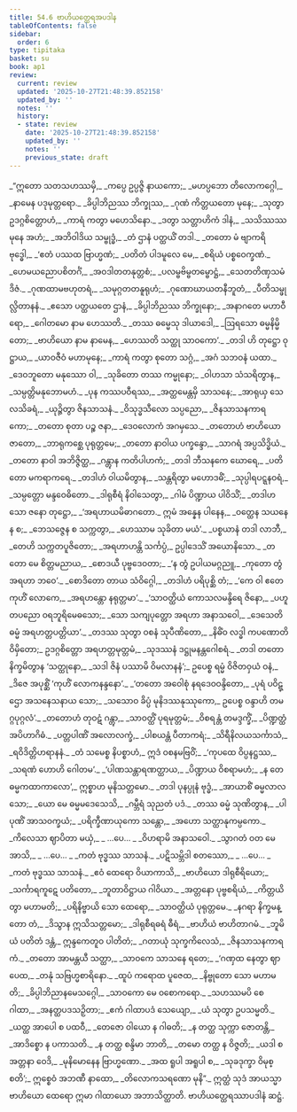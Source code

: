 ```yaml
---
title: 54.6 ဗာဟိယတ္ထေရအပဒါန
tableOfContents: false
sidebar:
  order: 6
type: tipitaka
basket: su
book: ap1
review:
  current: review
  updated: '2025-10-27T21:48:39.852158'
  updated_by: ''
  notes: ''
  history:
  - state: review
    date: '2025-10-27T21:48:39.852158'
    updated_by: ''
    notes: ''
    previous_state: draft
---
```



<ReviewStatus review={frontmatter.review} showDetails={true} />

<HypothesisAnnotation frontmatter={frontmatter} />

<DynamicBreadcrumb />

<Division number="178" book="ap1" e="ch" v="20" p="444">

<Paragraph number="7135" type="verses" book="ap1">
_“ဣတော သတသဟဿမှိ,_  
_ကပ္ပေ ဥပ္ပဇ္ဇိ နာယကော;_  
_မဟပ္ပဘော တိလောကဂ္ဂေါ,_  
_နာမေန ပဒုမုတ္တရော._  

</Paragraph>

</Division>
<Division number="179" book="ap1" e="ch" v="20" p="444">

<Paragraph number="7136" type="verses" book="ap1">
_ခိပ္ပါဘိညဿ ဘိက္ခုဿ,_  
_ဂုဏံ ကိတ္တယတော မုနေ;_  
_သုတွာ ဥဒဂ္ဂစိတ္တောဟံ,_  
_ကာရံ ကတွာ မဟေသိနော._  

</Paragraph>

</Division>
<Division number="180" book="ap1" e="ch" v="20" p="444">

<Paragraph number="7137" type="verses" book="ap1">
_ဒတွာ သတ္တာဟိကံ ဒါနံ,_  
_သသိဿဿ မုနေ အဟံ;_  
_အဘိဝါဒိယ သမ္ဗုဒ္ဓံ,_  
_တံ ဌာနံ ပတ္ထယိံ တဒါ._  

</Paragraph>

</Division>
<Division number="181" book="ap1" e="ch" v="20" p="444">

<Paragraph number="7138" type="verses" book="ap1">
_တတော မံ ဗျာကရိ ဗုဒ္ဓေါ,_  
_‘ဧတံ ပဿထ ဗြာဟ္မဏံ;_  
_ပတိတံ ပါဒမူလေ မေ,_  
_စရိယံ ပစ္စဝေက္ခဏံ._  

</Paragraph>

</Division>
<Division number="182" book="ap1" e="ch" v="20" p="444">

<Paragraph number="7139" type="verses" book="ap1">
_ဟေမယညောပစိတင်္ဂံ,_  
_အဝဒါတတနုတ္တစံ;_  
_ပလမ္ဗဗိမ္ဗတမ္ဗောဋ္ဌံ,_  
_သေတတိဏှသမံ ဒိဇံ._  

</Paragraph>

</Division>
<Division number="183" book="ap1" e="ch" v="20" p="444">

<Paragraph number="7140" type="verses" book="ap1">
_ဂုဏထာမဗဟုတရံ,_  
_သမုဂ္ဂတတနူရုဟံ;_  
_ဂုဏောဃာယတနီဘူတံ,_  
_ပီတိသမ္ဖုလ္လိတာနနံ._  

</Paragraph>

</Division>
<Division number="184" book="ap1" e="ch" v="20" p="444">

<Paragraph number="7141" type="verses" book="ap1">
_ဧသော ပတ္ထယတေ ဌာနံ,_  
_ခိပ္ပါဘိညဿ ဘိက္ခုနော;_  
_အနာဂတေ မဟာဝီရော,_  
_ဂေါတမော နာမ ဟေဿတိ._  

</Paragraph>

</Division>
<Division number="185" book="ap1" e="ch" v="20" p="444">

<Paragraph number="7142" type="verses" book="ap1">
_တဿ ဓမ္မေသု ဒါယာဒေါ,_  
_ဩရသော ဓမ္မနိမ္မိတော;_  
_ဗာဟိယော နာမ နာမေန,_  
_ဟေဿတိ သတ္ထု သာဝကော’._  

</Paragraph>

</Division>
<Division number="186" book="ap1" e="ch" v="20" p="444">

<Paragraph number="7143" type="verses" book="ap1">
_တဒါ ဟိ တုဋ္ဌော ဝုဋ္ဌာယ,_  
_ယာဝဇီဝံ မဟာမုနေ;_  
_ကာရံ ကတွာ စုတော သဂ္ဂံ,_  
_အဂံ သဘဝနံ ယထာ._  

</Paragraph>

</Division>
<Division number="187" book="ap1" e="ch" v="20" p="444">

<Paragraph number="7144" type="verses" book="ap1">
_ဒေဝဘူတော မနုဿော ဝါ,_  
_သုခိတော တဿ ကမ္မုနော;_  
_ဝါဟသာ သံသရိတွာန,_  
_သမ္ပတ္တိမနုဘောမဟံ._  

</Paragraph>

</Division>
<Division number="188" book="ap1" e="ch" v="20" p="444">

<Paragraph number="7145" type="verses" book="ap1">
_ပုန ကဿပဝီရဿ,_  
_အတ္ထမေန္တမှိ သာသနေ;_  
_အာရုယှ သေလသိခရံ,_  
_ယုဉ္ဇိတွာ ဇိနသာသနံ._  

</Paragraph>

</Division>
<Division number="189" book="ap1" e="ch" v="20" p="444">

<Paragraph number="7146" type="verses" book="ap1">
_ဝိသုဒ္ဓသီလော သပ္ပညော,_  
_ဇိနသာသနကာရကော;_  
_တတော စုတာ ပဉ္စ ဇနာ,_  
_ဒေဝလောကံ အဂမှသေ._  

</Paragraph>

</Division>
<Division number="190" book="ap1" e="ch" v="20" p="445">

<Paragraph number="7147" type="verses" book="ap1">
_တတောဟံ ဗာဟိယော ဇာတော,_  
_ဘာရုကစ္ဆေ ပုရုတ္တမေ;_  
_တတော နာဝါယ ပက္ခန္ဒော,_  
_သာဂရံ အပ္ပသိဒ္ဓိယံ._  

</Paragraph>

</Division>
<Division number="191" book="ap1" e="ch" v="20" p="445">

<Paragraph number="7148" type="verses" book="ap1">
_တတော နာဝါ အဘိဇ္ဇိတ္ထ,_  
_ဂန္တွာန ကတိပါဟကံ;_  
_တဒါ ဘီသနကေ ဃောရေ,_  
_ပတိတော မကရာကရေ._  

</Paragraph>

</Division>
<Division number="192" book="ap1" e="ch" v="20" p="445">

<Paragraph number="7149" type="verses" book="ap1">
_တဒါဟံ ဝါယမိတွာန,_  
_သန္တရိတွာ မဟောဒဓိံ;_  
_သုပ္ပါရပဋ္ဋနဝရံ,_  
_သမ္ပတ္တော မန္ဒဝေဓိတော._  

</Paragraph>

</Division>
<Division number="193" book="ap1" e="ch" v="20" p="445">

<Paragraph number="7150" type="verses" book="ap1">
_ဒါရုစီရံ နိဝါသေတွာ,_  
_ဂါမံ ပိဏ္ဍာယ ပါဝိသိံ;_  
_တဒါဟ သော ဇနော တုဋ္ဌော,_  
_‘အရဟာယမိဓာဂတော._  

</Paragraph>

</Division>
<Division number="194" book="ap1" e="ch" v="20" p="445">

<Paragraph number="7151" type="verses" book="ap1">
ဣမံ အန္နေန ပါနေန,_  
_ဝတ္ထေန သယနေန စ;_  
_ဘေသဇ္ဇေန စ သက္ကတွာ,_  
_ဟေဿာမ သုခိတာ မယံ’._  

</Paragraph>

</Division>
<Division number="195" book="ap1" e="ch" v="20" p="445">

<Paragraph number="7152" type="verses" book="ap1">
_ပစ္စယာနံ တဒါ လာဘီ,_  
_တေဟိ သက္ကတပူဇိတော;_  
_အရဟာဟန္တိ သင်္ကပ္ပံ,_  
ဥပ္ပါဒေသိံ အယောနိသော._  

</Paragraph>

</Division>
<Division number="196" book="ap1" e="ch" v="20" p="445">

<Paragraph number="7153" type="verses" book="ap1">
_တတော မေ စိတ္တမညာယ,_  
_စောဒယီ ပုဗ္ဗဒေဝတာ;_  
_‘န တွံ ဥပါယမဂ္ဂညူ,_  
_ကုတော တွံ အရဟာ ဘဝေ’._  

</Paragraph>

</Division>
<Division number="197" book="ap1" e="ch" v="20" p="413">

<Paragraph number="7154" type="verses" book="ap1">
_စောဒိတော တာယ သံဝိဂ္ဂေါ,_  
_တဒါဟံ ပရိပုစ္ဆိ တံ;_  
_‘ကေ ဝါ ဧတေ ကုဟိံ လောကေ,_  
_အရဟန္တော နရုတ္တမာ’._  

</Paragraph>

</Division>
<Division number="198" book="ap1" e="ch" v="20" p="413">

<Paragraph number="7155" type="verses" book="ap1">
_‘သာဝတ္ထိယံ ကောသလမန္ဒိရေ ဇိနော,_  
_ပဟူတပညော ဝရဘူရိမေဓသော;_  
_သော သကျပုတ္တော အရဟာ အနာသဝေါ,_  
_ဒေသေတိ ဓမ္မံ အရဟတ္တပတ္တိယာ’._  

</Paragraph>

</Division>
<Division number="199" book="ap1" e="ch" v="20" p="413">

<Paragraph number="7156" type="verses" book="ap1">
_တဒဿ သုတွာ ဝစနံ သုပီဏိတော,_  
_နိဓိံဝ လဒ္ဓါ ကပဏောတိ ဝိမှိတော;_  
ဥဒဂ္ဂစိတ္တော အရဟတ္တမုတ္တမံ,_  
_သုဒဿနံ ဒဋ္ဌုမနန္တဂေါစရံ._  

</Paragraph>

</Division>
<Division number="200" book="ap1" e="ch" v="20" p="413">

<Paragraph number="7157" type="verses" book="ap1">
_တဒါ တတော နိက္ခမိတွာန ‘သတ္ထုနော,_  
_သဒါ ဇိနံ ပဿာမိ ဝိမလာနနံ’;_  
ဥပေစ္စ ရမ္မံ ဝိဇိတဝှယံ ဝနံ,_  
_ဒိဇေ အပုစ္ဆိံ ‘ကုဟိံ လောကနန္ဒနော’._  

</Paragraph>

</Division>
<Division number="201" book="ap1" e="ch" v="20" p="413">

<Paragraph number="7158" type="verses" book="ap1">
_‘တတော အဝေါစုံ နရဒေဝဝန္ဒိတော,_  
_ပုရံ ပဝိဋ္ဌော အသနေသနာယ သော;_  
_သသောဝ ခိပ္ပံ မုနိဒဿနုဿုကော,_  
ဥပေစ္စ ဝန္ဒာဟိ တမဂ္ဂပုဂ္ဂလံ’._  

</Paragraph>

</Division>
<Division number="202" book="ap1" e="ch" v="20" p="413">

<Paragraph number="7159" type="verses" book="ap1">
_တတောဟံ တုဝဋံ ဂန္တွာ,_  
_သာဝတ္ထိံ ပုရမုတ္တမံ;_  
_ဝိစရန္တံ တမဒ္ဒက္ခိံ,_  
_ပိဏ္ဍတ္ထံ အပိဟာဂိဓံ._  

</Paragraph>

</Division>
<Division number="203" book="ap1" e="ch" v="20" p="413">

<Paragraph number="7160" type="verses" book="ap1">
_ပတ္တပါဏိံ အလောလက္ခံ,_  
_ပါစယန္တံ ပီတာကရံ;_  
_သိရီနိလယသင်္ကာသံ,_  
_ရဝိဒိတ္တိဟရာနနံ._  

</Paragraph>

</Division>
<Division number="204" book="ap1" e="ch" v="20" p="413">

<Paragraph number="7161" type="verses" book="ap1">
_တံ သမေစ္စ နိပစ္စာဟံ,_  
ဣဒံ ဝစနမဗြဝိံ;_  
_‘ကုပထေ ဝိပ္ပနဋ္ဌဿ,_  
_သရဏံ ဟောဟိ ဂေါတမ’._  

</Paragraph>

</Division>
<Division number="205" book="ap1" e="ch" v="20" p="413">

<Paragraph number="7162" type="verses" book="ap1">
_‘ပါဏသန္တာရဏတ္ထာယ,_  
_ပိဏ္ဍာယ ဝိစရာမဟံ;_  
_န တေ ဓမ္မကထာကာလော’,_  
ဣစ္စာဟ မုနိသတ္တမော._  

</Paragraph>

</Division>
<Division number="206" book="ap1" e="ch" v="20" p="414">

<Paragraph number="7163" type="verses" book="ap1">
_တဒါ ပုနပ္ပုနံ ဗုဒ္ဓံ,_  
_အာယာစိံ ဓမ္မလာလသော;_  
_ယော မေ ဓမ္မမဒေသေသိ,_  
_ဂမ္ဘီရံ သုညတံ ပဒံ._  

</Paragraph>

</Division>
<Division number="207" book="ap1" e="ch" v="20" p="414">

<Paragraph number="7164" type="verses" book="ap1">
_တဿ ဓမ္မံ သုဏိတွာန,_  
_ပါပုဏိံ အာသဝက္ခယံ;_  
_ပရိက္ခီဏာယုကော သန္တော,_  
_အဟော သတ္ထာနုကမ္ပကော._  

</Paragraph>

</Division>
<Division number="208" book="ap1" e="ch" v="20" p="414">

<Paragraph number="7165" type="verses" book="ap1">
_ကိလေသာ ဈာပိတာ မယှံ,_  
_ …ပေ… _  
_ဝိဟရာမိ အနာသဝေါ._  

</Paragraph>

</Division>
<Division number="209" book="ap1" e="ch" v="20" p="414">

<Paragraph number="7166" type="verses" book="ap1">
_သွာဂတံ ဝတ မေ အာသိ,_  
_ …ပေ… _  
_ကတံ ဗုဒ္ဓဿ သာသနံ._  

</Paragraph>

</Division>
<Division number="210" book="ap1" e="ch" v="20" p="414">

<Paragraph number="7167" type="verses" book="ap1">
_ပဋိသမ္ဘိဒါ စတဿော,_  
_ …ပေ… _  
_ကတံ ဗုဒ္ဓဿ သာသနံ._  

</Paragraph>

</Division>
<Division number="211" book="ap1" e="ch" v="20" p="414">

<Paragraph number="7168" type="verses" book="ap1">
_ဧဝံ ထေရော ဝိယာကာသိ,_  
_ဗာဟိယော ဒါရုစီရိယော;_  
_သင်္ကာရကူဋေ ပတိတော,_  
_ဘူတာဝိဋ္ဌာယ ဂါဝိယာ._  

</Paragraph>

</Division>
<Division number="212" book="ap1" e="ch" v="20" p="414">

<Paragraph number="7169" type="verses" book="ap1">
_အတ္တနော ပုဗ္ဗစရိယံ,_  
_ကိတ္တယိတွာ မဟာမတိ;_  
_ပရိနိဗ္ဗာယိ သော ထေရော,_  
_သာဝတ္ထိယံ ပုရုတ္တမေ._  

</Paragraph>

</Division>
<Division number="213" book="ap1" e="ch" v="20" p="414">

<Paragraph number="7170" type="verses" book="ap1">
_နဂရာ နိက္ခမန္တော တံ,_  
_ဒိသွာန ဣသိသတ္တမော;_  
_ဒါရုစီရဓရံ ဓီရံ,_  
_ဗာဟိယံ ဗာဟိတာဂမံ._  

</Paragraph>

</Division>
<Division number="214" book="ap1" e="ch" v="20" p="414">

<Paragraph number="7171" type="verses" book="ap1">
_ဘူမိယံ ပတိတံ ဒန္တံ,_  
ဣန္ဒကေတူဝ ပါတိတံ;_  
_ဂတာယုံ သုက္ခကိလေသံ,_  
_ဇိနသာသနကာရကံ._  

</Paragraph>

</Division>
<Division number="215" book="ap1" e="ch" v="20" p="414">

<Paragraph number="7172" type="verses" book="ap1">
_တတော အာမန္တယီ သတ္ထာ,_  
_သာဝကေ သာသနေ ရတေ;_  
_‘ဂဏှထ နေတွာ ဈာပေထ,_  
_တနုံ သဗြဟ္မစာရိနော._  

</Paragraph>

</Division>
<Division number="216" book="ap1" e="ch" v="20" p="414">

<Paragraph number="7173" type="verses" book="ap1">
_ထူပံ ကရောထ ပူဇေထ,_  
_နိဗ္ဗုတော သော မဟာမတိ;_  
_ခိပ္ပါဘိညာနမေသဂ္ဂေါ,_  
_သာဝကော မေ ဝစောကရော._  

</Paragraph>

</Division>
<Division number="217" book="ap1" e="ch" v="20" p="414">

<Paragraph number="7174" type="verses" book="ap1">
_သဟဿမပိ စေ ဂါထာ,_  
_အနတ္ထပဒသဉှိတာ;_  
_ဧကံ ဂါထာပဒံ သေယျော,_  
_ယံ သုတွာ ဥပသမ္မတိ._  

</Paragraph>

</Division>
<Division number="218" book="ap1" e="ch" v="20" p="414">

<Paragraph number="7175" type="verses" book="ap1">
_ယတ္ထ အာပေါ စ ပထဝီ,_  
_တေဇော ဝါယော န ဂါဓတိ;_  
_န တတ္ထ သုက္ကာ ဇောတန္တိ,_  
_အာဒိစ္စော န ပကာသတိ._  

</Paragraph>

</Division>
<Division number="219" book="ap1" e="ch" v="20" p="415">

<Paragraph number="7176" type="verses" book="ap1">
_န တတ္ထ စန္ဒိမာ ဘာတိ,_  
_တမော တတ္ထ န ဝိဇ္ဇတိ;_  
_ယဒါ စ အတ္တနာ ဝေဒိ,_  
_မုနိမောနေန ဗြာဟ္မဏော._  

</Paragraph>

</Division>
<Division number="220" book="ap1" e="ch" v="20" p="415">

<Paragraph number="7177" type="verses" book="ap1">
_အထ ရူပါ အရူပါ စ,_  
_သုခဒုက္ခာ ဝိမုစ္စတိ’;_  
ဣစ္စေဝံ အဘဏီ နာထော,_  
_တိလောကသရဏော မုနိ”._  

</Paragraph>

<Paragraph number="7178" book="ap1">
ဣတ္ထံ သုဒံ အာယသ္မာ ဗာဟိယော ထေရော ဣမာ ဂါထာယော အဘာသိတ္ထာတိ.

</Paragraph>
</Division>

<Paragraph number="7179" type="center" book="ap1">
ဗာဟိယတ္ထေရဿာပဒါနံ ဆဋ္ဌံ.
</Paragraph>